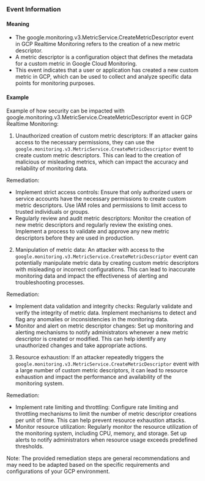 
### Event Information

#### Meaning

- The google.monitoring.v3.MetricService.CreateMetricDescriptor event in GCP Realtime Monitoring refers to the creation of a new metric descriptor.
- A metric descriptor is a configuration object that defines the metadata for a custom metric in Google Cloud Monitoring.
- This event indicates that a user or application has created a new custom metric in GCP, which can be used to collect and analyze specific data points for monitoring purposes.

#### Example

Example of how security can be impacted with google.monitoring.v3.MetricService.CreateMetricDescriptor event in GCP Realtime Monitoring:

1. Unauthorized creation of custom metric descriptors: If an attacker gains access to the necessary permissions, they can use the `google.monitoring.v3.MetricService.CreateMetricDescriptor` event to create custom metric descriptors. This can lead to the creation of malicious or misleading metrics, which can impact the accuracy and reliability of monitoring data.

Remediation:
- Implement strict access controls: Ensure that only authorized users or service accounts have the necessary permissions to create custom metric descriptors. Use IAM roles and permissions to limit access to trusted individuals or groups.
- Regularly review and audit metric descriptors: Monitor the creation of new metric descriptors and regularly review the existing ones. Implement a process to validate and approve any new metric descriptors before they are used in production.

2. Manipulation of metric data: An attacker with access to the `google.monitoring.v3.MetricService.CreateMetricDescriptor` event can potentially manipulate metric data by creating custom metric descriptors with misleading or incorrect configurations. This can lead to inaccurate monitoring data and impact the effectiveness of alerting and troubleshooting processes.

Remediation:
- Implement data validation and integrity checks: Regularly validate and verify the integrity of metric data. Implement mechanisms to detect and flag any anomalies or inconsistencies in the monitoring data.
- Monitor and alert on metric descriptor changes: Set up monitoring and alerting mechanisms to notify administrators whenever a new metric descriptor is created or modified. This can help identify any unauthorized changes and take appropriate actions.

3. Resource exhaustion: If an attacker repeatedly triggers the `google.monitoring.v3.MetricService.CreateMetricDescriptor` event with a large number of custom metric descriptors, it can lead to resource exhaustion and impact the performance and availability of the monitoring system.

Remediation:
- Implement rate limiting and throttling: Configure rate limiting and throttling mechanisms to limit the number of metric descriptor creations per unit of time. This can help prevent resource exhaustion attacks.
- Monitor resource utilization: Regularly monitor the resource utilization of the monitoring system, including CPU, memory, and storage. Set up alerts to notify administrators when resource usage exceeds predefined thresholds.

Note: The provided remediation steps are general recommendations and may need to be adapted based on the specific requirements and configurations of your GCP environment.

